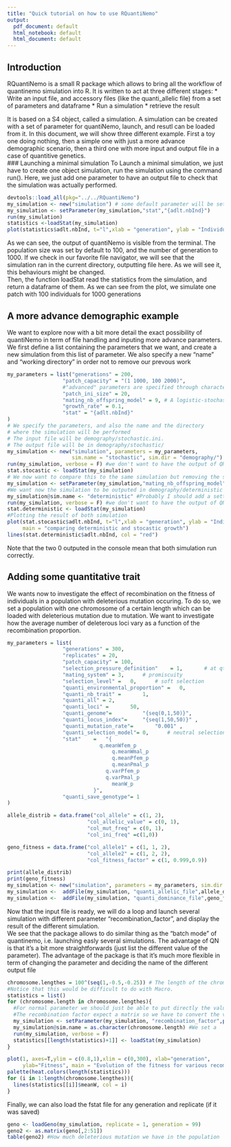 ```yaml
---
title: "Quick tutorial on how to use RQuantiNemo"
output:
  pdf_document: default
  html_notebook: default
  html_document: default
---
```

## Introduction
RQuantiNemo is a small R package which allows to bring all the workflow of quantinemo simulation into R. It is written to act at three different stages:
 * Write an input file, and accessory files (like the quanti_allelic file) from a set of parameters and dataframe
 * Run a simulation
 * retrieve the result

It is based on a S4 object, called a simulation. A simulation can be created with a set of parameter for quantiNemo, launch, and resutl can be loaded from it. In this document, we will show three different example. First a toy one doing nothing, then a simple one with just a more advance demographic scenario, then a third one with more input and output file in a case of quantitive genetics.  
### Launching a minimal simulation
To Launch a minimal simulation, we just have to create one object simulation, run the simulation using the command run(). Here, we just add one parameter to have an output file to check that the simulation was actually performed. 
```r
devtools::load_all(pkg="../../RQuantiNemo")
my_simulation <- new("simulation") # some default parameter will be set for us
my_simulation <- setParameter(my_simulation,"stat","{adlt.nbInd}")
run(my_simulation)
statistics <-loadStat(my_simulation)
plot(statistics$adlt.nbInd, t="l",xlab = "generation", ylab = "Individual")
```

As we can see, the output of quantiNemo is visible from the terminal. The population size was set by default to 100, and the number of generation to 1000. If we check in our favorite file navigator, we will see that the simulation ran in the current directory, outputting file here. As we will see it, this behaviours might be changed.   
Then, the function loadStat read the statistics from the simulation, and return a dataframe of them. As we can see from the plot, we simulate one patch with 100 individuals for 1000 generations

## A more advance demographic example
We want to explore now with a bit more detail the exact possibility of quantiNemo in term of file handling and inputing more advance parameters. We first define a list containing the parameters that we want, and create a new simulation from this list of parameter. We also specify a new "name" and "working directory" in order not to remove our prevous work 
```r
my_parameters = list("generations" = 200,
                  "patch_capacity" = "(1 1000, 100 2000)", 
                  #"advanced" parameters are specified through character
                  "patch_ini_size" = 20,
                  "mating_nb_offspring_model" = 9, # A logistic-stochastic distribution
                  "growth_rate" = 0.1,
                  "stat" = "{adlt.nbInd}"
)
# We specify the parameters, and also the name and the directory 
# where the simulation will be performed
# The input file will be demography/stochastic.ini. 
# The output file will be in demography/stochastic/
my_simulation <- new("simulation", parameters = my_parameters,
                     sim.name = "stochastic", sim.dir = "demography/") 
run(my_simulation, verbose = F) #we don't want to have the output of QN printed
stat.stocastic <- loadStat(my_simulation)
# We now want to compare this to the same simulation but removing the stochastic component
my_simulation <- setParameter(my_simulation,"mating_nb_offspring_model", 8)
#We want now the simulation to be outputed in demography/deterministic
my_simulation@sim.name <- "deterministic" #Probably I should add a setter for that. 
run(my_simulation, verbose = F) #we don't want to have the output of QN printed
stat.deterministic <- loadStat(my_simulation)
#Plotting the result of both simulation
plot(stat.stocastic$adlt.nbInd, t="l",xlab = "generation", ylab = "Individual", 
     main = "comparing deterministic and stocastic growth")
lines(stat.deterministic$adlt.nbInd, col = "red")
```
Note that the two 0 outputed in the console mean that both simulation run correctly. 

## Adding some quantitative trait   
We wants now to investigate the effect of recombination on the fitness of individuals in a population with deleterious mutation occuring. To do so, we set a population with one chromosome of a certain length which can be loaded with deleterious mutation due to mutation. We want to investigate how the average number of deleterous loci vary as a function of the recombination proportion. 
```r
my_parameters = list(
                  "generations" = 300,
                  "replicates" = 20,
                  "patch_capacity" = 100,
                  "selection_pressure_definition"	 = 1,		# at qt level
                  "mating_system" = 3,		# promiscuity
                  "selection_level"	=	0,		# soft selection
                  "quanti_environmental_proportion" =	0,
                  "quanti_nb_trait"	=		1,	
                  "quanti_all" = 2,
                  "quanti_loci"	=		50,
                  "quanti_genome"=			"{seq(0,1,50)}",
                  "quanti_locus_index"=		"{seq(1,50,50)}" ,
                  "quanti_mutation_rate"=		"0.001" ,
                  "quanti_selection_model"=	0,		# neutral selection
                  "stat"	=	"{
                              q.meanWfem_p
                  			      q.meanWmal_p
                  			      q.meanPfem_p
                  			      q.meanPmal_p			
                  		      	q.varPfem_p
                  		      	q.varPmal_p
                  			      meanW_p
                  			}",
                  "quanti_save_genotype"= 1
)

allele_distrib = data.frame("col_allele" = c(1, 2),
                          "col_allelic_value" = c(0, 1), 
                          "col_mut_freq" = c(0, 1), 
                          "col_ini_freq" =c(1,0))

geno_fitness = data.frame("col_allele1" = c(1, 1, 2),
                          "col_allele2" = c(1, 2, 2), 
                          "col_fitness_factor" = c(1, 0.999,0.9))

print(allele_distrib)
print(geno_fitness)
my_simulation <- new("simulation", parameters = my_parameters, sim.dir = "genetic/") 
my_simulation <-  addFile(my_simulation, "quanti_allelic_file",allele_distrib)
my_simulation <-  addFile(my_simulation, "quanti_dominance_file",geno_fitness)
```
Now that the input file is ready, we will do a loop and launch several simulation with different parameter "recombination_factor", and display the result of the different simulation.   
We see that the package allows to do similar thing as the "batch mode" of quantinemo, i.e. launching easly several simulations. The advantage of QN is that it's a bit more straightforwards (just list the different value of the parameter). 
The advantage of the package is that it's much more flexible in term of changing the parameter and deciding the name of the different output file
```r
chromosome.lengthes = 100^(seq(1,-0.5,-0.25)) # The length of the chromosome. 
#Notice that this would be difficult to do with Macro.
statistics = list()
for (chromosome.length in chromosome.lengthes){
  #For normal parameter we should just be able to put directly the value
  #The recombination factor expect a matrix so we have to convert the value to a character
  my_simulation <- setParameter(my_simulation, "recombination_factor",paste("{" ,as.character(chromosome.length), "}"))
  my_simulation@sim.name = as.character(chromosome.length) #We set a 
  run(my_simulation, verbose = F)
  statistics[[length(statistics)+1]] <- loadStat(my_simulation)
}
```

```r
plot(1, axes=T,ylim = c(0.8,1),xlim = c(0,300), xlab="generation", 
     ylab="Fitness", main = "Evolution of the fitness for various recombination rate")
palette(heat.colors(length(statistics)))
for (i in 1:length(chromosome.lengthes)){
  lines(statistics[[i]]$meanW, col = i)
}
```
Finally, we can also load the fstat file for any generation and replicate (if it was saved) 
```r
geno <- loadGeno(my_simulation, replicate = 1, generation = 99)
geno2 <- as.matrix(geno[,2:51])
table(geno2) #How much deleterious mutation we have in the population
```
